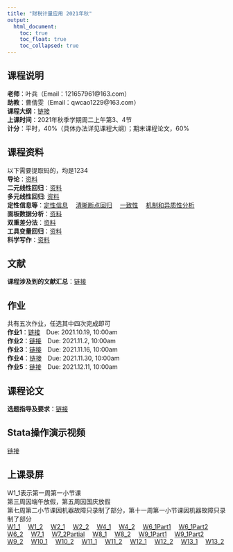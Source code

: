 ```yaml
---
title: "财税计量应用 2021年秋"
output: 
  html_document:
    toc: true
    toc_float: true
    toc_collapsed: true
---
```


## 课程说明
**老师**：叶兵（Email：121657961@163.com）  
**助教**：曹倩雯（Email：qwcao1229@163.com）  
**课程大纲**：[链接](https://kdocs.cn/l/sbP2sw4bEtuS[金山文档] 《财税计量应用》课程大纲2021-学生版.docc)   
**上课时间**：2021年秋季学期周二上午第3、4节  
**计分**：平时，40%（具体办法详见课程大纲）；期末课程论文，60%
  
## 课程资料  
以下需要提取码的，均是1234  
**导论**：[资料](https://pan.baidu.com/s/1NoLUUUCrzwb2hvARFyV2gw)<br>
**二元线性回归**：[资料](https://pan.baidu.com/s/1AX4P5pmvfdC97hlQ8Ixaug)<br>
**多元线性回归**: [资料](https://pan.baidu.com/s/1huMmO4B77Hfao0LllUvflw)<br>
**定性信息等**：[定性信息](https://pan.baidu.com/s/1AVOjkZnv9pcvLFcap2rTtw)&emsp;
[清晰断点回归](https://pan.baidu.com/s/1Q813JXxF1pdOSORQKdSIhQ)&emsp;
[一致性](https://pan.baidu.com/s/1rWm8CVsl9Nl1XxNEDWmgZw)&emsp;
[机制和异质性分析](https://pan.baidu.com/s/1OlUhc-J2VizR-R89m3eU4A)&emsp;<br>
**面板数据分析**：[资料](https://pan.baidu.com/s/1EyRTdnFzwUWxbb8SUnX_pA)<br>
**双重差分法**：[资料](https://pan.baidu.com/s/1FNtYWLc0Xj8VpdmNrj-z6g)<br>
**工具变量回归**：[资料](https://pan.baidu.com/s/1YktDnmfr4byCX2Gz__R3kg)<br>
**科学写作**：[资料](https://pan.baidu.com/s/1rOgR4aegSiXDSgiF5hheng)<br>
  
## 文献  
**课程涉及到的文献汇总**：[链接](https://pan.baidu.com/s/1yQGcnsRIojbK1n6Gt124Wg)  
  
## 作业  
共有五次作业，任选其中四次完成即可  
**作业1**：[链接](https://pan.baidu.com/s/1io_470FBBYzbyN0hutP2qA)&emsp;Due: 2021.10.19, 10:00am<br>
**作业2**：[链接](https://pan.baidu.com/s/1Ili1hh1DLchVExltgBSxCw)&emsp;Due: 2021.11.2, 10:00am<br>
**作业3**：[链接](https://pan.baidu.com/s/1NtKAajxhC1QJpLfKERV1xw)&emsp;Due: 2021.11.16, 10:00am<br>
**作业4**：[链接](https://pan.baidu.com/s/1zrSxrldRI0HGuC5Rn9vtrg)&emsp;Due: 2021.11.30, 10:00am<br>
**作业5**：[链接](https://pan.baidu.com/s/1RLSvK90NVzpvAv5EXmSa4g)&emsp;Due: 2021.12.11, 10:00am<br>
  
## 课程论文  
**选题指导及要求**：[链接](https://kdocs.cn/l/ccm1SVaJSKF9[金山文档] 课程论文选题指导及写作要求2021.docx)<br>
  
## Stata操作演示视频  
[链接](https://pan.baidu.com/s/1DXzkxDQvYtccY7dbmhtppA)<br>
  
## 上课录屏  
W1_1表示第一周第一小节课  
第三周因端午放假，第五周因国庆放假  
第七周第二小节课因机器故障只录制了部分，第十一周第一小节课因机器故障只录制了部分  
[W1_1](http://aiplay.iflyink.com/#/webShare?localId=ef18d6047660bcd888d336b05e5bc507&uid=Tvf4YC6/GyyJTOgYyScpidQmXORhXeoBGS0gpWNZqGGQaOciJDVLZJoyT4XlrjIeSR25Dwy6%2BDpnwvTOX6D2%2BTSF8DdP8Wr3JEme23NEXepBH9aoWSXpHINZtAhqRNCRZ4YbEicIDDS8VREK%2BOnXEY8gPCKXmjBNynwx7au8crE=)&emsp;
[W1_2](http://aiplay.iflyink.com/#/webShare?localId=5a56934012c2e9cbab7eef86b0d1218f&uid=Tvf4YC6/GyyJTOgYyScpidQmXORhXeoBGS0gpWNZqGGQaOciJDVLZJoyT4XlrjIeSR25Dwy6%2BDpnwvTOX6D2%2BTSF8DdP8Wr3JEme23NEXepBH9aoWSXpHINZtAhqRNCRZ4YbEicIDDS8VREK%2BOnXEY8gPCKXmjBNynwx7au8crE=)&emsp;
[W2_1](http://aiplay.iflyink.com/#/webShare?localId=03f43a4be7eef0f001446f00a77493ee&uid=aGd3gheQzzdC8BG3RBtgUe1EpUVU0saYjpURV4EC0lEKQd7tnFEWuX6XrSoZujCi8ZXXoqs5JiRUnWWbyza86WazPvSmZjptT5JGQ/XDx150BMDoQ1u3yu1gpsetukftbzCtvzIgukVmptRviBXLZ/Fz0mGAnGNtduFCGWQ6/ss=)&emsp;
[W2_2](http://aiplay.iflyink.com/#/webShare?localId=9c11c688905e054a47a144592d5ce921&uid=aGd3gheQzzdC8BG3RBtgUe1EpUVU0saYjpURV4EC0lEKQd7tnFEWuX6XrSoZujCi8ZXXoqs5JiRUnWWbyza86WazPvSmZjptT5JGQ/XDx150BMDoQ1u3yu1gpsetukftbzCtvzIgukVmptRviBXLZ/Fz0mGAnGNtduFCGWQ6/ss=)&emsp;
[W4_1](http://aiplay.iflyink.com/#/webShare?localId=bd1596658f44007d8d47f0a51b7c6eaa&uid=EMJmbre6GDNFefx95HwpbMcsnJvJ2VujcCLqLtyfAdJy1nzoHyFZ2S5RFqv5K5GpGSN7BXKuig4tmF6mpygS2y2%2Bz1OvP1cpvvaSs4ZfeYn89xSSY4fEvSUjJd%2BuksA3tp%2BKk2ozBNmhQbpi%2B4noi7k2IYgjQtAz%2BjIf4IE/aGs=)&emsp;
[W4_2](http://aiplay.iflyink.com/#/webShare?localId=feb21b0233e23e972ac6446d7f7042f3&uid=EMJmbre6GDNFefx95HwpbMcsnJvJ2VujcCLqLtyfAdJy1nzoHyFZ2S5RFqv5K5GpGSN7BXKuig4tmF6mpygS2y2%2Bz1OvP1cpvvaSs4ZfeYn89xSSY4fEvSUjJd%2BuksA3tp%2BKk2ozBNmhQbpi%2B4noi7k2IYgjQtAz%2BjIf4IE/aGs=)&emsp;
[W6_1Part1](http://aiplay.iflyink.com/#/webShare?localId=fa0a20103421052263c0b9c5c7225638&uid=UDr75EDdZazp7Qt/%2B11L4qr2B0kqXo6FQNCx/swFrUVlfLxOMD2RIcaldlufXJek8GV%2BftHy4FicY%2BEeyzEt/oZW4VSy24m58HsFlGE62G5KXeynsuDfmW2%2BWQo8b6HSAp%2B%2BKj8BR2Zj/wWfwwyTQzc1A%2BLGTz58RCMq0Zy2AVM=)&emsp;
[W6_1Part2](http://aiplay.iflyink.com/#/webShare?localId=909f5659735288d5d15ade4616adb39d&uid=UDr75EDdZazp7Qt/%2B11L4qr2B0kqXo6FQNCx/swFrUVlfLxOMD2RIcaldlufXJek8GV%2BftHy4FicY%2BEeyzEt/oZW4VSy24m58HsFlGE62G5KXeynsuDfmW2%2BWQo8b6HSAp%2B%2BKj8BR2Zj/wWfwwyTQzc1A%2BLGTz58RCMq0Zy2AVM=)&emsp;
[W6_2](http://aiplay.iflyink.com/#/webShare?localId=ca888d68d580b55ee3e1224e3a323e82&uid=UDr75EDdZazp7Qt/%2B11L4qr2B0kqXo6FQNCx/swFrUVlfLxOMD2RIcaldlufXJek8GV%2BftHy4FicY%2BEeyzEt/oZW4VSy24m58HsFlGE62G5KXeynsuDfmW2%2BWQo8b6HSAp%2B%2BKj8BR2Zj/wWfwwyTQzc1A%2BLGTz58RCMq0Zy2AVM=)&emsp;
[W7_1](http://aiplay.iflyink.com/#/webShare?localId=8d349c9a3e47fb95567df406612fbb6a&uid=aeK/0ST%2BuwJe6DyfudX8ayqaLVtdBV5sNiIUMBTqu47AtvWmc2C9oa9sO7TvCcJukUw8lSyDVCvo1laQgfR53gFbS3cxSePTQT7u5YQfOuZS2S%2BggRBOhZUM1skGW8BjwuVI3pQLVloNpDBuDCo39WEa9kiJeE%2BRSgIe3BhgQko=)&emsp;
[W7_2Partial](http://aiplay.iflyink.com/#/webShare?localId=4eb8ee035d08aab8071ae1f23814ae34&uid=aeK/0ST%2BuwJe6DyfudX8ayqaLVtdBV5sNiIUMBTqu47AtvWmc2C9oa9sO7TvCcJukUw8lSyDVCvo1laQgfR53gFbS3cxSePTQT7u5YQfOuZS2S%2BggRBOhZUM1skGW8BjwuVI3pQLVloNpDBuDCo39WEa9kiJeE%2BRSgIe3BhgQko=)&emsp;
[W8_1](http://aiplay.iflyink.com/#/webShare?localId=5b3cc17bcb98269b61d50935e40a831d&uid=hPKx0p%2BsHICyQv7RQlK0HGA1VXq0ClV1Z6WD%2B2OyiqrGuO57JUzHH0l8I4uhqfkvWO9NzzfjmxrWQqYMBHzPoDKSwlqUMXdgtEaSb0ZBTkLHmKwY56IPIuMLHWrLq%2BXyfr6nqoC1yISpI/2bTMgQa0unlPqwCGCnIijTh8pJ6Q==)&emsp;
[W8_2](http://aiplay.iflyink.com/#/webShare?localId=48d28ec8139cbad514698173e7fa3253&uid=hPKx0p%2BsHICyQv7RQlK0HGA1VXq0ClV1Z6WD%2B2OyiqrGuO57JUzHH0l8I4uhqfkvWO9NzzfjmxrWQqYMBHzPoDKSwlqUMXdgtEaSb0ZBTkLHmKwY56IPIuMLHWrLq%2BXyfr6nqoC1yISpI/2bTMgQa0unlPqwCGCnIijTh8pJ6Q==)&emsp;
[W9_1Part1](http://aiplay.iflyink.com/#/webShare?localId=3b790b219457763c4faa8b3482b9d1be&uid=JVgVBczvfF8/sUCIeTXHF1SNT%2BElhO9trZZwYEToXyvh6YLbtkliUQ9pZNFpur156Yfh82XcjZGSNWy0WyuPj59%2BunwMMdnygDFsngivay4D0VCRdGf0ZnSWxVMbEfAumV%2BFnn7DLEGwOboc36nKbfDM8I1LvQTMhhsm3ZgWdMI=)&emsp;
[W9_1Part2](http://aiplay.iflyink.com/#/webShare?localId=b223e09e6d148b0331ca427deb71dd59&uid=JVgVBczvfF8/sUCIeTXHF1SNT%2BElhO9trZZwYEToXyvh6YLbtkliUQ9pZNFpur156Yfh82XcjZGSNWy0WyuPj59%2BunwMMdnygDFsngivay4D0VCRdGf0ZnSWxVMbEfAumV%2BFnn7DLEGwOboc36nKbfDM8I1LvQTMhhsm3ZgWdMI=)&emsp;
[W9_2](http://aiplay.iflyink.com/#/webShare?localId=fa3bff3d9eb078f87769a28784017dc0&uid=JVgVBczvfF8/sUCIeTXHF1SNT%2BElhO9trZZwYEToXyvh6YLbtkliUQ9pZNFpur156Yfh82XcjZGSNWy0WyuPj59%2BunwMMdnygDFsngivay4D0VCRdGf0ZnSWxVMbEfAumV%2BFnn7DLEGwOboc36nKbfDM8I1LvQTMhhsm3ZgWdMI=)&emsp;
[W10_1](http://aiplay.iflyink.com/#/webShare?localId=2c390819697496d765b8cbc43cb6fce0&uid=gL5uV36VBUVzaEIoPpY3ECjXheXAC1UdzQC9RxrL4RYp6V7NbGmUCUCJAKDlzugrSYIz3y0tE1KFFR2F/VZkdtnxoWI08M3DGzbnak7GZs86H7FijKg5fEyu%2BwPwjsfUVTiE/UzeN2MqWd7i/nAOrU8v3bIca1hLh8eyhd003oM=)&emsp;
[W10_2](http://aiplay.iflyink.com/#/webShare?localId=afa826da8489efbb2eaec13514882d66&uid=gL5uV36VBUVzaEIoPpY3ECjXheXAC1UdzQC9RxrL4RYp6V7NbGmUCUCJAKDlzugrSYIz3y0tE1KFFR2F/VZkdtnxoWI08M3DGzbnak7GZs86H7FijKg5fEyu%2BwPwjsfUVTiE/UzeN2MqWd7i/nAOrU8v3bIca1hLh8eyhd003oM=)&emsp;
[W11_1](http://aiplay.iflyink.com/#/webShare?localId=345c7c25d10960a24b8fba4899242afe&uid=YM1QWApIFHNUqokBoBRKTwyYNIG%2B4xjBHOVcQCjPPrH6vk15lmZBZHgETmRUCysqC3dtHnMgvweVJe909okKr3PToZ2yYDBq7LA6UEeU10J8oFPx5XdaxMjcaDuuMMChjQO8VvpkaIO0AZ/F9Hor0IpyyVe8nRy8V1%2BS5zQbJBY=)&emsp;
[W11_2](http://aiplay.iflyink.com/#/webShare?localId=11330146db0bc1b98a3a249d539c8e32&uid=YM1QWApIFHNUqokBoBRKTwyYNIG%2B4xjBHOVcQCjPPrH6vk15lmZBZHgETmRUCysqC3dtHnMgvweVJe909okKr3PToZ2yYDBq7LA6UEeU10J8oFPx5XdaxMjcaDuuMMChjQO8VvpkaIO0AZ/F9Hor0IpyyVe8nRy8V1%2BS5zQbJBY=)&emsp;
[W12_1](http://aiplay.iflyink.com/#/webShare?localId=eb8acb110d4b6b800e9b97ece3ba7060&uid=TDwUJHuhL0%2Bld%2B%2BWehIjVW8g2D4%2BlqI/UCIKihZK3a36NFmvTOV804YT5hpeSv62LElkhIGDUds6Mfdgi0eVUUyRSwVDMr%2BCZWAJH8arkFPnycCjvbLe80iTdft0McJfStAbcKNsKgiryeWaD74ebZmvARg8AVeB5DMBR11agV8=)&emsp;
[W12_2](http://aiplay.iflyink.com/#/webShare?localId=e4a1a1c38ebd873f6a3fe941b0a932b6&uid=TDwUJHuhL0%2Bld%2B%2BWehIjVW8g2D4%2BlqI/UCIKihZK3a36NFmvTOV804YT5hpeSv62LElkhIGDUds6Mfdgi0eVUUyRSwVDMr%2BCZWAJH8arkFPnycCjvbLe80iTdft0McJfStAbcKNsKgiryeWaD74ebZmvARg8AVeB5DMBR11agV8=)&emsp;
[W13_1](http://aiplay.iflyink.com/#/webShare?localId=ceb1c0dcb0cce97f7640e1a21433f775&uid=WE5jbA6xDgz3PbwYVOBEh5OnHPukExlf82qQEt3QufueNxQpXtFWZXCf8IofrbiQf6aBvMgFzmRXiBr62PxQ9aSen1KjsBOQyWqPqDPYiFPqn1yEZlLDl3YrjxX4QCJmNHaTWVlJ62Wp3jCg14a5izpcqAZrnA/4tMLMNVnClKk=)&emsp;
[W13_2](http://aiplay.iflyink.com/#/webShare?localId=19f760a50975f715d9fec69546224c8d&uid=WE5jbA6xDgz3PbwYVOBEh5OnHPukExlf82qQEt3QufueNxQpXtFWZXCf8IofrbiQf6aBvMgFzmRXiBr62PxQ9aSen1KjsBOQyWqPqDPYiFPqn1yEZlLDl3YrjxX4QCJmNHaTWVlJ62Wp3jCg14a5izpcqAZrnA/4tMLMNVnClKk=)
